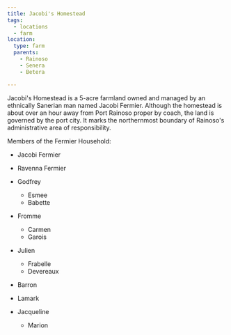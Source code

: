 ```yaml
---
title: Jacobi's Homestead
tags:
  - locations
  - farm
location:
  type: farm
  parents:
    - Rainoso
    - Senera
    - Betera

---
```


Jacobi's Homestead is a 5-acre farmland owned and managed by an ethnically
Sanerian man named Jacobi Fermier. Although the homestead is about over an hour
away from Port Rainoso proper by coach, the land is governed by the port city.
It marks the northernmost boundary of Rainoso's administrative area of
responsibility.

Members of the Fermier Household:

* Jacobi Fermier

* Ravenna Fermier

* Godfrey

  * Esmee
  * Babette

* Fromme
  * Carmen
  * Garois

* Julien
  * Frabelle
  * Devereaux

* Barron

* Lamark

* Jacqueline
  * Marion
